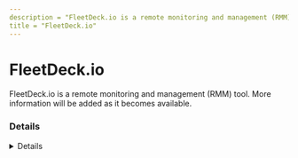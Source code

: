 ```yaml
---
description = "FleetDeck.io is a remote monitoring and management (RMM) tool. More information will be added as it becomes available."
title = "FleetDeck.io"
---
```




# FleetDeck.io

FleetDeck.io is a remote monitoring and management (RMM) tool. More information will be added as it becomes available.

### Details
<Details author={""}
         category={""}
         created={""}
         website={""}
         lastModified={""}
         privileges={""}
         free={ "" }
         verification={""}
/>

#### Installation Paths
<Card code={ ["fleetdeck_agent_svc.exe", "fleetdeck_commander_svc.exe", "fleetdeck_installer.exe", "fleetdeck_commander_launcher.exe", "fleetdeck_agent.exe"] }/>





### Forensic Artifacts




#### Network Artifacts
<EuiSpacer size="xl"/>
<NetworkArtifactsTable data={ [{"Description": "Known remote domains", "Domains": ["fleetdeck.io"], "Ports": []}] }/>




### Detections
- Detects potential network activity of FleetDeck.io RMM tool
  - [Sigma Rule](https://github.com/magicsword-io/LOLRMM/blob/main/detections/sigma/fleetdeck.io_network_sigma.yml)
- Detects potential processes activity of FleetDeck.io RMM tool
  - [Sigma Rule](https://github.com/magicsword-io/LOLRMM/blob/main/detections/sigma/fleetdeck.io_processes_sigma.yml)


